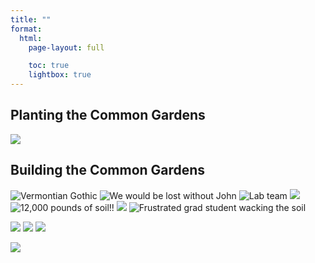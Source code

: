 ```yaml
---
title: ""
format: 
  html:
    page-layout: full

    toc: true
    lightbox: true
---
```


<!-- [course website](https://samanthacsik.github.io/EDS-240-data-viz/){.btn target=_blank} [course catalog](https://bren.ucsb.edu/courses/eds-240){.btn target=_blank} -->


## Planting the Common Gardens  



![](./planting_common_garden_collage2.png){group="common-garden"}

## Building the Common Gardens   

::::{.column-screen}
::: {layout-ncol=6}   

![Vermontian Gothic](building_the_common_gardens/americangothic.jpg){.lightbox group="NSFgarden"}
![We would be lost without John](building_the_common_gardens/function.jpg){.lightbox group="NSFgarden"}
![Lab team](building_the_common_gardens/group-photo.jpg){.lightbox group="NSFgarden"}
![](building_the_common_gardens/img-20180924-114625095_1.jpg){.lightbox group="NSFgarden"}
![12,000 pounds of soil!!](building_the_common_gardens/img-8405.jpg){.lightbox group="NSFgarden"}
![](building_the_common_gardens/img-8414.jpg){.lightbox group="NSFgarden"}
![Frustrated grad student wacking the soil](building_the_common_gardens/img-8429.jpg){.lightbox group="NSFgarden"}

![](building_the_common_gardens/img-8574.jpg){.lightbox group="NSFgarden"}
![](building_the_common_gardens/soil-delivery-1.jpg){.lightbox group="NSFgarden"}
![](building_the_common_gardens/unnamed_2.jpg){.lightbox group="NSFgarden"}
:::
::::

![](./building_the_common_gardens_collage2.png){.lightbox group="common-garden"}